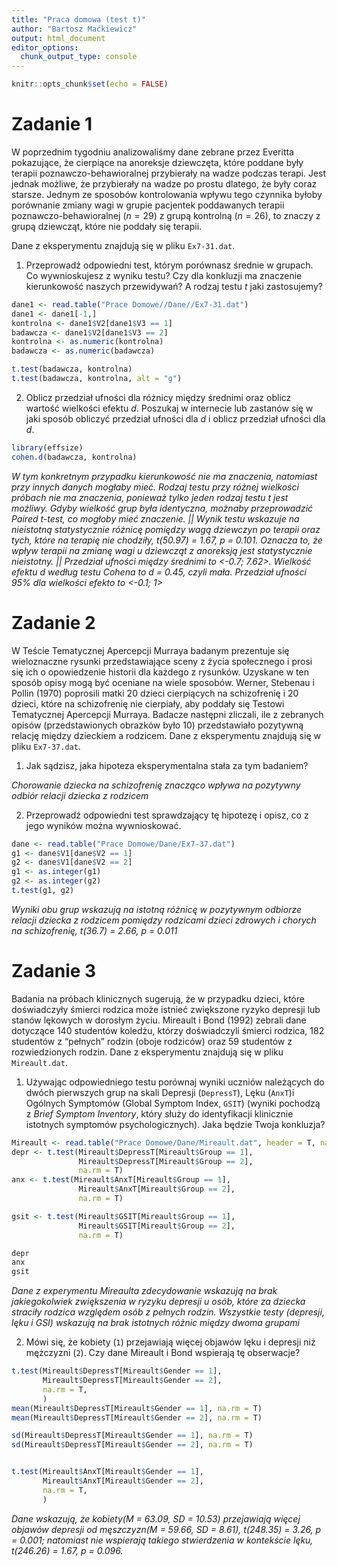 ```yaml
---
title: "Praca domowa (test t)"
author: "Bartosz Maćkiewicz"
output: html_document
editor_options: 
  chunk_output_type: console
---
```


```r
knitr::opts_chunk$set(echo = FALSE)
```

# Zadanie 1

W poprzednim tygodniu analizowaliśmy dane zebrane przez Everitta pokazujące, że cierpiące na anoreksje dziewczęta, które poddane były terapii poznawczo-behawioralnej przybierały na wadze podczas terapi. Jest jednak możliwe, że przybierały na wadze po prostu dlatego, że były coraz starsze. Jednym ze sposobów kontrolowania wpływu tego czynnika byłoby porównanie zmiany wagi w grupie pacjentek poddawanych terapii poznawczo-behawioralnej ($n = 29$) z grupą kontrolną ($n = 26$), to znaczy z grupą dziewcząt, które nie poddały się terapii. 

Dane z eksperymentu znajdują się w pliku `Ex7-31.dat`.

1. Przeprowadź odpowiedni test, którym porównasz średnie w grupach. Co wywnioskujesz z wyniku testu? Czy dla konkluzji ma znaczenie kierunkowość naszych przewidywań? A rodzaj testu $t$ jaki zastosujemy?

```r
dane1 <- read.table("Prace Domowe//Dane//Ex7-31.dat")
dane1 <- dane1[-1,]
kontrolna <- dane1$V2[dane1$V3 == 1]
badawcza <- dane1$V2[dane1$V3 == 2]
kontrolna <- as.numeric(kontrolna)
badawcza <- as.numeric(badawcza)

t.test(badawcza, kontrolna)
t.test(badawcza, kontrolna, alt = "g")

```

2. Oblicz przedział ufności dla różnicy między średnimi oraz oblicz wartość wielkości efektu $d$. Poszukaj w internecie lub zastanów się w jaki sposób obliczyć przedział ufności dla $d$ i oblicz przedział ufności dla $d$.

```r
library(effsize)
cohen.d(badawcza, kontrolna)

```

*W tym konkretnym przypadku kierunkowość nie ma znaczenia, natomiast przy innych danych mogłaby mieć. Rodzaj testu przy różnej wielkości próbach nie ma znaczenia, ponieważ tylko jeden rodzaj testu t jest możliwy. Gdyby wielkość grup była identyczna, możnaby przeprowadzić Paired t-test, co mogłoby mieć znaczenie. || Wynik testu wskazuje na nieistotną statystycznie różnicę pomiędzy wagą dziewczyn po terapii oraz tych, które na terapię nie chodziły, t(50.97) = 1.67, p = 0.101. Oznacza to, że wpływ terapii na zmianę wagi u dziewcząt z anoreksją jest statystycznie nieistotny. || Przedział ufności między średnimi to <-0.7; 7.62>. Wielkość efektu d według testu Cohena to d = 0.45, czyli mała. Przedział ufności 95% dla wielkości efekto to <-0.1; 1>*

# Zadanie 2

W Teście Tematycznej Apercepcji Murraya badanym prezentuje się wieloznaczne rysunki przedstawiające sceny z życia społecznego i prosi się ich o opowiedzenie historii dla każdego z rysunków. Uzyskane w ten sposób opisy mogą być oceniane na wiele sposobów. Werner, Stebenau i Pollin (1970) poprosili matki 20 dzieci cierpiących na schizofrenię i 20 dzieci, które na schizofrenię nie cierpiały, aby poddały się Testowi Tematycznej Apercepcji Murraya. Badacze następni zliczali, ile z zebranych opisów (przedstawionych obrazków było 10) przedstawiało pozytywną relację między dzieckiem a rodzicem. Dane z eksperymentu znajdują się w pliku `Ex7-37.dat`.

1. Jak sądzisz, jaka hipoteza eksperymentalna stała za tym badaniem?

*Chorowanie dziecka na schizofrenię znacząco wpływa na pozytywny odbiór relacji dziecka z rodzicem*

2. Przeprowadź odpowiedni test sprawdzający tę hipotezę i opisz, co z jego wyników można wywnioskować.

```r
dane <- read.table("Prace Domowe/Dane/Ex7-37.dat")
g1 <- dane$V1[dane$V2 == 1]
g2 <- dane$V1[dane$V2 == 2]
g1 <- as.integer(g1)
g2 <- as.integer(g2)
t.test(g1, g2)
```

*Wyniki obu grup wskazują na istotną różnicę w pozytywnym odbiorze relacji dziecka z rodzicem pomiędzy rodzicami dzieci zdrowych i chorych na schizofrenię, t(36.7) = 2.66, p = 0.011*

# Zadanie 3

Badania na próbach klinicznych sugerują, że w przypadku dzieci, które doświadczyły śmierci rodzica może istnieć zwiększone ryzyko depresji lub stanów lękowych w dorosłym życiu. Mireault i Bond (1992) zebrali dane dotyczące 140 studentów koledżu, którzy doświadczyli śmierci rodzica, 182 studentów z "pełnych" rodzin (oboje rodziców) oraz 59 studentów z rozwiedzionych rodzin. Dane z eksperymentu znajdują się w pliku `Mireault.dat`.

1. Używając odpowiedniego testu porównaj wyniki uczniów należących do dwóch pierwszych grup na skali Depresji (`DepressT`), Lęku (`AnxT`)i Ogólnych Symptomów (Global Symptom Index, `GSIT`) (wyniki pochodzą z *Brief Symptom Inventory*, który służy do identyfikacji klinicznie istotnych symptomów psychologicznych). Jaka będzie Twoja konkluzja?

```r
Mireault <- read.table("Prace Domowe/Dane/Mireault.dat", header = T, na.strings = ".")
depr <- t.test(Mireault$DepressT[Mireault$Group == 1], 
               Mireault$DepressT[Mireault$Group == 2], 
               na.rm = T)
anx <- t.test(Mireault$AnxT[Mireault$Group == 1], 
               Mireault$AnxT[Mireault$Group == 2], 
               na.rm = T)

gsit <- t.test(Mireault$GSIT[Mireault$Group == 1], 
               Mireault$GSIT[Mireault$Group == 2], 
               na.rm = T) 

depr
anx
gsit
```

*Dane z experymentu Mireaulta zdecydowanie wskazują na brak jakiegokolwiek zwiększenia w ryzyku depresji u osób, które za dziecka straciły rodzica względem osób z pełnych rodzin. Wszystkie testy (depresji, lęku i GSI) wskazują na brak istotnych różnic między dwoma grupami*

2. Mówi się, że kobiety (`1`) przejawiają więcej objawów lęku i depresji niż mężczyzni (`2`). Czy dane Mireault i Bond wspierają tę obserwacje?

```r
t.test(Mireault$DepressT[Mireault$Gender == 1],
       Mireault$DepressT[Mireault$Gender == 2],
       na.rm = T,
       )
mean(Mireault$DepressT[Mireault$Gender == 1], na.rm = T)
mean(Mireault$DepressT[Mireault$Gender == 2], na.rm = T)

sd(Mireault$DepressT[Mireault$Gender == 1], na.rm = T)
sd(Mireault$DepressT[Mireault$Gender == 2], na.rm = T)


t.test(Mireault$AnxT[Mireault$Gender == 1],
       Mireault$AnxT[Mireault$Gender == 2],
       na.rm = T,
       )
```

*Dane wskazują, że kobiety(M = 63.09, SD = 10.53) przejawiają więcej objawów depresji od męszczyzn(M = 59.66, SD = 8.61), t(248.35) = 3.26, p = 0.001; natomiast nie wspierają takiego stwierdzenia w kontekście lęku, t(246.26) = 1.67, p = 0.096.*